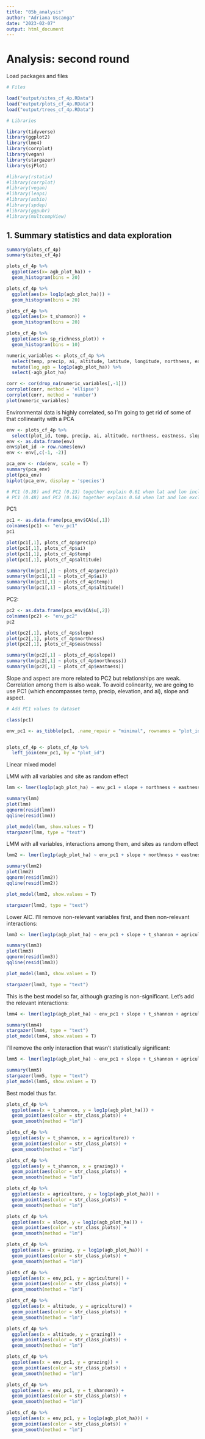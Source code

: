 ```yaml
---
title: "05b_analysis"
author: "Adriana Uscanga"
date: "2023-02-07"
output: html_document
---
```


# Analysis: second round

Load packages and files

```r
# Files

load("output/sites_cf_4p.RData")
load("output/plots_cf_4p.RData")
load("output/trees_cf_4p.RData")

# Libraries

library(tidyverse)
library(ggplot2)
library(lme4)
library(corrplot)
library(vegan)
library(stargazer)
library(sjPlot)

#library(rstatix)
#library(corrplot)
#library(vegan)
#library(leaps)
#library(asbio)
#library(spdep)
#library(ggpubr)
#library(multcompView)
```

## 1. Summary statistics and data exploration

```r

summary(plots_cf_4p)
summary(sites_cf_4p)

plots_cf_4p %>%
  ggplot(aes(x= agb_plot_ha)) +
  geom_histogram(bins = 20)

plots_cf_4p %>%
  ggplot(aes(x= log1p(agb_plot_ha))) +
  geom_histogram(bins = 20)

plots_cf_4p %>%
  ggplot(aes(x= t_shannon)) +
  geom_histogram(bins = 20)

plots_cf_4p %>%
  ggplot(aes(x= sp_richness_plot)) +
  geom_histogram(bins = 10)

```

```r
numeric_variables <- plots_cf_4p %>%
  select(temp, precip, ai, altitude, latitude, longitude, northness, eastness, slope, t_shannon, sp_richness_plot, agb_plot_ha, agriculture, grazing) %>%
  mutate(log_agb = log1p(agb_plot_ha)) %>%
  select(-agb_plot_ha)

corr <- cor(drop_na(numeric_variables[,-1]))
corrplot(corr, method = 'ellipse')
corrplot(corr, method = 'number')
plot(numeric_variables)
```
Environmental data is highly correlated, so I'm going to get rid of some of that collinearity with a PCA

```r
env <- plots_cf_4p %>%
  select(plot_id, temp, precip, ai, altitude, northness, eastness, slope)
env <- as.data.frame(env)
env$plot_id -> row.names(env)
env <- env[,c(-1, -2)]

pca_env <- rda(env, scale = T)
summary(pca_env)
plot(pca_env)
biplot(pca_env, display = 'species')

# PC1 (0.38) and PC2 (0.23) together explain 0.61 when lat and lon included
# PC1 (0.48) and PC2 (0.16) together explain 0.64 when lat and lon excluded

```

PC1:

```r
pc1 <- as.data.frame(pca_env$CA$u[,1])
colnames(pc1) <- "env_pc1"
pc1

plot(pc1[,1], plots_cf_4p$precip)
plot(pc1[,1], plots_cf_4p$ai)
plot(pc1[,1], plots_cf_4p$temp)
plot(pc1[,1], plots_cf_4p$altitude)

summary(lm(pc1[,1] ~ plots_cf_4p$precip))
summary(lm(pc1[,1] ~ plots_cf_4p$ai))
summary(lm(pc1[,1] ~ plots_cf_4p$temp))
summary(lm(pc1[,1] ~ plots_cf_4p$altitude))
```

PC2:

```r
pc2 <- as.data.frame(pca_env$CA$u[,2])
colnames(pc2) <- "env_pc2"
pc2

plot(pc2[,1], plots_cf_4p$slope)
plot(pc2[,1], plots_cf_4p$northness)
plot(pc2[,1], plots_cf_4p$eastness)

summary(lm(pc2[,1] ~ plots_cf_4p$slope))
summary(lm(pc2[,1] ~ plots_cf_4p$northness))
summary(lm(pc2[,1] ~ plots_cf_4p$eastness))

```
Slope and aspect are more related to PC2 but relationships are weak.
Correlation among them is also weak. 
To avoid colinearity, we are going to use PC1 (which encompasses temp, precip, elevation, and ai), slope and aspect.

```r
# Add PC1 values to dataset

class(pc1)

env_pc1 <- as_tibble(pc1, .name_repair = "minimal", rownames = "plot_id")


plots_cf_4p <- plots_cf_4p %>%
  left_join(env_pc1, by = "plot_id")
```

Linear mixed model

LMM with all variables and site as random effect

```r
lmm <- lmer(log1p(agb_plot_ha) ~ env_pc1 + slope + northness + eastness + t_shannon + agriculture + grazing + (1| site), data = plots_cf_4p)

summary(lmm)
plot(lmm)
qqnorm(resid(lmm))
qqline(resid(lmm))

plot_model(lmm, show.values = T)
stargazer(lmm, type = "text")
```

LMM with all variables, interactions among them, and sites as random effect

```r
lmm2 <- lmer(log1p(agb_plot_ha) ~ env_pc1 + slope + northness + eastness + t_shannon + agriculture + grazing + env_pc1*slope + slope*agriculture + slope*t_shannon + slope*grazing + env_pc1*grazing + env_pc1*agriculture + env_pc1*t_shannon + t_shannon*grazing + t_shannon*agriculture + grazing*agriculture + (1|site), data = plots_cf_4p)

summary(lmm2)
plot(lmm2)
qqnorm(resid(lmm2))
qqline(resid(lmm2))

plot_model(lmm2, show.values = T)

stargazer(lmm2, type = "text")
```
Lower AIC. 
I'll remove non-relevant variables first, and then non-relevant interactions:

```r
lmm3 <- lmer(log1p(agb_plot_ha) ~ env_pc1 + slope + t_shannon + agriculture + grazing + (1|site), data = plots_cf_4p)

summary(lmm3)
plot(lmm3)
qqnorm(resid(lmm3))
qqline(resid(lmm3))

plot_model(lmm3, show.values = T)

stargazer(lmm3, type = "text")
```
This is the best model so far, although grazing is non-significant.
Let's add the relevant interactions:

```r
lmm4 <- lmer(log1p(agb_plot_ha) ~ env_pc1 + slope + t_shannon + agriculture + t_shannon*agriculture + slope*t_shannon + env_pc1*grazing + (1|site), data = plots_cf_4p)

summary(lmm4)
stargazer(lmm4, type = "text")
plot_model(lmm4, show.values = T)

```
I'll remove the only interaction that wasn't statistically significant:

```r
lmm5 <- lmer(log1p(agb_plot_ha) ~ env_pc1 + slope + t_shannon + agriculture + t_shannon*agriculture + env_pc1*grazing + (1|site), data = plots_cf_4p)

summary(lmm5)
stargazer(lmm5, type = "text")
plot_model(lmm5, show.values = T)
```
Best model thus far.

```r

plots_cf_4p %>%
  ggplot(aes(x = t_shannon, y = log1p(agb_plot_ha))) +
  geom_point(aes(color = str_class_plots)) +
  geom_smooth(method = "lm")

plots_cf_4p %>%
  ggplot(aes(y = t_shannon, x = agriculture)) +
  geom_point(aes(color = str_class_plots)) +
  geom_smooth(method = "lm")

plots_cf_4p %>%
  ggplot(aes(y = t_shannon, x = grazing)) +
  geom_point(aes(color = str_class_plots)) +
  geom_smooth(method = "lm")

plots_cf_4p %>%
  ggplot(aes(x = agriculture, y = log1p(agb_plot_ha))) +
  geom_point(aes(color = str_class_plots)) +
  geom_smooth(method = "lm")

plots_cf_4p %>%
  ggplot(aes(x = slope, y = log1p(agb_plot_ha))) +
  geom_point(aes(color = str_class_plots)) +
  geom_smooth(method = "lm")

plots_cf_4p %>%
  ggplot(aes(x = grazing, y = log1p(agb_plot_ha))) +
  geom_point(aes(color = str_class_plots)) +
  geom_smooth(method = "lm")

plots_cf_4p %>%
  ggplot(aes(x = env_pc1, y = agriculture)) +
  geom_point(aes(color = str_class_plots)) +
  geom_smooth(method = "lm")

plots_cf_4p %>%
  ggplot(aes(x = altitude, y = agriculture)) +
  geom_point(aes(color = str_class_plots)) +
  geom_smooth(method = "lm")

plots_cf_4p %>%
  ggplot(aes(x = altitude, y = grazing)) +
  geom_point(aes(color = str_class_plots)) +
  geom_smooth(method = "lm")

plots_cf_4p %>%
  ggplot(aes(x = env_pc1, y = grazing)) +
  geom_point(aes(color = str_class_plots)) +
  geom_smooth(method = "lm")

plots_cf_4p %>%
  ggplot(aes(x = env_pc1, y = t_shannon)) +
  geom_point(aes(color = str_class_plots)) +
  geom_smooth(method = "lm")

plots_cf_4p %>%
  ggplot(aes(x = env_pc1, y = log1p(agb_plot_ha))) +
  geom_point(aes(color = str_class_plots)) +
  geom_smooth(method = "lm")

```

